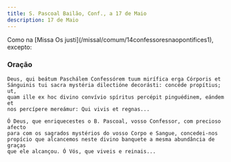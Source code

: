```yaml
---
title: S. Pascoal Bailão, Conf., a 17 de Maio
description: 17 de Maio
---
```


<aside>
  Como na [Missa Os justi](/missal/comum/14confessoresnaopontifices1), excepto:
</aside>

### Oração

<div class="side-by-side not-content">

    Deus, qui beátum Paschálem Confessórem tuum mirífica erga Córporis et
    Sánguinis tui sacra mystéria dilectióne decorásti: concéde propítius; ut,
    quam ille ex hoc divino convívio spíritus percépit pinguédinem, eándem et
    nos percípere mereámur: Qui vivis et regnas...

    Ó Deus, que enriquecestes o B. Pascoal, vosso Confessor, com precioso afecto
    para com os sagrados mystérios do vosso Corpo e Sangue, concedei-nos
    propício que alcancemos neste divino banquete a mesma abundância de graças
    que ele alcançou. Ó Vós, que viveis e reinais...

</div>
